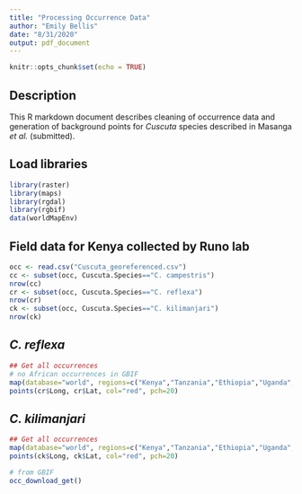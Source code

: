 ```yaml
---
title: "Processing Occurrence Data"
author: "Emily Bellis"
date: "8/31/2020"
output: pdf_document
---
```


```r
knitr::opts_chunk$set(echo = TRUE)
```

## Description 
This R markdown document describes cleaning of occurrence data and generation of background points for *Cuscuta* species described in Masanga *et al.* (submitted).  

## Load libraries
```r
library(raster)
library(maps)
library(rgdal)
library(rgbif)
data(worldMapEnv)
```


## Field data for Kenya collected by Runo lab
```r
occ <- read.csv("Cuscuta_georeferenced.csv")
cc <- subset(occ, Cuscuta.Species=="C. campestris")
nrow(cc)
cr <- subset(occ, Cuscuta.Species=="C. reflexa")
nrow(cr)
ck <- subset(occ, Cuscuta.Species=="C. kilimanjari")
nrow(ck)
```

## *C. reflexa*
```r
## Get all occurrences 
# no African occurrences in GBIF
map(database="world", regions=c("Kenya","Tanzania","Ethiopia","Uganda","Rwanda","Burundi","Sudan","South Sudan","Eritrea","Somalia","Malawi"))
points(cr$Long, cr$Lat, col="red", pch=20)
```

## *C. kilimanjari*
```r
## Get all occurrences 
map(database="world", regions=c("Kenya","Tanzania","Ethiopia","Uganda","Rwanda","Burundi","Sudan","South Sudan","Eritrea","Somalia","Malawi"))
points(ck$Long, ck$Lat, col="red", pch=20)

# from GBIF
occ_download_get()
```
